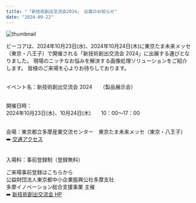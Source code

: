 ```yaml
---
title: "「新技術創出交流会2024」 出展のお知らせ"
date: "2024-09-22"
---
```

![thumbnail](../images/News/2024/shingijutu2024.png)<br />

ビーコアは、2024年10月23日(水)、2024年10月24日(木)に東京たま未来メッセ（東京・八王子）で開催される「新技術創出交流会 2024」に出展する運びとなりました。
現場のニッチなお悩みを解決する画像処理ソリューションをご紹介します。 
皆様のご来場を心よりお待ちしております。<br /><br />

イベント名：新技術創出交流会 2024　　（製品展示会）<br /><br />

開催日時：<br />
2024年10月23日(水)、10月24日(木)　　10：00～17：00<br /><br />

会場：東京都立多摩産業交流センター　東京たま未来メッセ（東京・八王子）
➡️ [交通アクセス](https://www.tamaskc.metro.tokyo.lg.jp/access/)<br /><br />

入場料：事前登録制（登録無料）<br />

ご来場事前登録はこちらから <br />
公益財団法人東京都中小企業振興公社多摩支社<br />
多摩イノベーション総合支援事業 主催<br />
➡️ [新技術創出交流会 HP](https://tama-innovation.jp/event/)<br />
